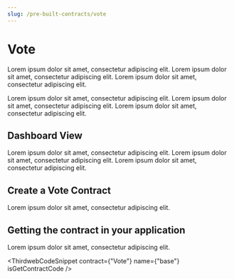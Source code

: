 ```yaml
---
slug: /pre-built-contracts/vote
---
```



# Vote

Lorem ipsum dolor sit amet, consectetur adipiscing elit.
Lorem ipsum dolor sit amet, consectetur adipiscing elit.
Lorem ipsum dolor sit amet, consectetur adipiscing elit.

Lorem ipsum dolor sit amet, consectetur adipiscing elit.
Lorem ipsum dolor sit amet, consectetur adipiscing elit.
Lorem ipsum dolor sit amet, consectetur adipiscing elit.

## Dashboard View

Lorem ipsum dolor sit amet, consectetur adipiscing elit.
Lorem ipsum dolor sit amet, consectetur adipiscing elit.
Lorem ipsum dolor sit amet, consectetur adipiscing elit.

## Create a Vote Contract

Lorem ipsum dolor sit amet, consectetur adipiscing elit.

## Getting the contract in your application

Lorem ipsum dolor sit amet, consectetur adipiscing elit.

<ThirdwebCodeSnippet contract={"Vote"} name={"base"} isGetContractCode />
